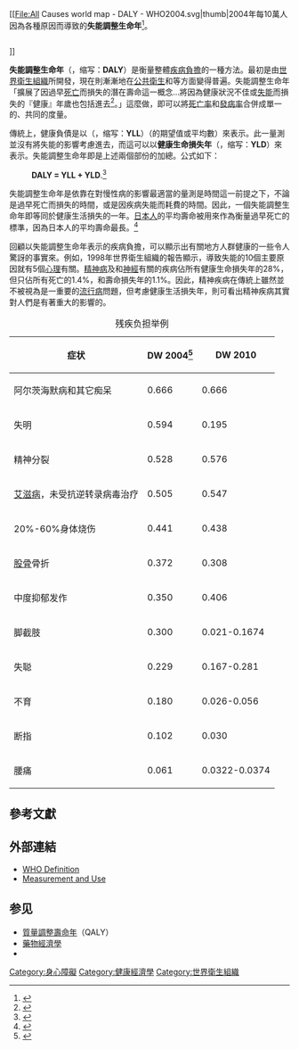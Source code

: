 {{expand language|en}}
[[File:All Causes world map - DALY - WHO2004.svg|thumb|2004年每10萬人因為各種原因而導致的'''失能調整生命年'''<ref>{{cite web |url=http://www.who.int/healthinfo/global_burden_disease/estimates_country/en/index.html |title=WHO Disease and injury country estimates |year=2009 |work=世界衛生組織 |accessdate=Nov 11, 2009 |archive-date=2009-11-11 |archive-url=https://web.archive.org/web/20091111101009/http://www.who.int/healthinfo/global_burden_disease/estimates_country/en/index.html |dead-url=no }}</ref>。<div class="references-small" style="-moz-column-count:1; column-count:1;">
{{legend|#b3b3b3|沒有數據}}
{{legend|#ffff65|少於9250}}
{{legend|#fff200|9250-16000}}
{{legend|#ffdc00|16000-22750}}
{{legend|#ffc600|22750-29500}}
{{legend|#ffb000|29500-36250}}
{{legend|#ff9a00|36250-43000}}
{{legend|#ff8400|43000-49750}}
{{legend|#ff6e00|49750-56500}}
{{legend|#ff5800|56500-63250}}
{{legend|#ff4200|63250-70000}}
{{legend|#ff2c00|70000-80000}}
{{legend|#cb0000|多於80000}}
</div>]]

'''失能調整生命年'''（{{lang-en|'''disability-adjusted life year'''}}，缩写：'''DALY'''）是衡量整體[[疾病負擔|疾病負擔]]的一種方法。最初是由[[世界衛生組織|世界衛生組織]]所開發，現在則漸漸地在[[公共衛生|公共衛生]]和{{le|健康影響評估|Health impact assessment}}等方面變得普遍。失能調整生命年「擴展了因過早[[死亡|死亡]]而損失的潛在壽命這一概念…將因為健康狀況不佳或[[身心障礙|失能]]而損失的『健康』年歲也包括進去<ref name=WHO2004>{{cite web |url=http://www.who.int/entity/healthinfo/global_burden_disease/gbddeathdalycountryestimates2004.xls |title=Death and DALY estimates for 2004 by cause for WHO Member States: Persons, all ages |format=xls |work=世界衛生組織 |year=2002 |accessdate=2009-11-12 |archive-date=2011-08-25 |archive-url=https://www.webcitation.org/61CAEElzK?url=http://www.who.int/healthinfo/global_burden_disease/gbddeathdalycountryestimates2004.xls |dead-url=no }}</ref>。」這麼做，即可以將[[死亡|死亡率]]和[[疾病|發病率]]合併成單一的、共同的度量。

傳統上，健康負債是以'''{{le|潛在壽命損失年|Years of potential life lost|壽命損失年}}'''（{{lang-en|years of potential life lost}}，缩写：'''YLL'''）（的期望值或平均數）來表示。此一量測並沒有將失能的影響考慮進去，而這可以以'''健康生命損失年'''（{{lang-en|years lived with disability}}，缩写：'''YLD'''）來表示。失能調整生命年即是上述兩個部份的加總。公式如下：
:'''DALY = YLL + YLD'''.<ref>{{cite paper |first=Arie |last=Havelaar |author= |authorlink= |coauthors= |title=Methodological choices for calculating the disease burden and cost-of-illness of foodborne zoonoses in European countries |version= |publisher=[[Med-Vet-Net|Med-Vet-Net]] |date=August 2007 |url=http://www.medvetnet.org/pdf/Reports/Report_07-002.pdf |format=pdf |accessdate=2008-04-05 |deadurl=yes |archiveurl=https://web.archive.org/web/20090121024116/http://www.medvetnet.org/pdf/Reports/Report_07-002.pdf |archivedate=2009-01-21 }}</ref>
失能調整生命年是依靠在對慢性病的影響最適當的量測是時間這一前提之下，不論是過早死亡而損失的時間，或是因疾病失能而耗費的時間。因此，一個失能調整生命年即等同於健康生活損失的一年。[[日本|日本人]]的平均壽命被用來作為衡量過早死亡的標準，因為日本人的平均壽命最長。<ref name="menken">{{Cite web |url=http://archneur.ama-assn.org/cgi/reprint/57/3/418.pdf |title=Menken M, Munsat TL, Toole JF. The Global Burden of Disease Study - Implications for Neurology. Arch Neurol. 2000;57:418-420 |accessdate=2010-01-24 |archive-date=2012-02-13 |archive-url=https://web.archive.org/web/20120213232342/http://archneur.ama-assn.org/cgi/reprint/57/3/418.pdf |dead-url=no }}</ref>

回顧以失能調整生命年表示的疾病負擔，可以顯示出有關地方人群健康的一些令人驚訝的事實來。例如，1998年世界衛生組織的報告顯示，導致失能的10個主要原因就有5個[[精神疾病|心理]]有關。[[精神病學|精神病]]及和[[神經學|神經]]有關的疾病佔所有健康生命損失年的28%，但只佔所有死亡的1.4%，和壽命損失年的1.1%。因此，精神疾病在傳統上雖然並不被視為是一重要的[[流行病學|流行病]]問題，但考慮健康生活損失年，則可看出精神疾病其實對人們是有著重大的影響的。
{| class=wikitable 
|+ 残疾负担举例
|-
! 症状 !! DW 2004<ref>{{Cite web|title=GLOBAL BURDEN OF DISEASE 2004 UPDATE: DISABILITY WEIGHTS FOR DISEASES AND CONDITIONS|url=http://www.who.int/healthinfo/global_burden_disease/GBD2004_DisabilityWeights.pdf|publisher=World Health Organization|year=2004|accessdate=Jul 25, 2016|archive-date=2016-11-30|archive-url=https://web.archive.org/web/20161130175359/http://www.who.int/healthinfo/global_burden_disease/GBD2004_DisabilityWeights.pdf|dead-url=no}}</ref> !! DW 2010{{sfn|WHO|2013}}
|-
| 阿尔茨海默病和其它痴呆|| 0.666 || 0.666
|-
| 失明|| 0.594 || 0.195
|-
| 精神分裂|| 0.528 || 0.576
|-
| [[艾滋病|艾滋病]]，未受抗逆转录病毒治疗 || 0.505 || 0.547
|-
| 20%-60%身体烧伤 || 0.441 || 0.438
|-
|  [[股骨|股骨]]骨折 || 0.372 || 0.308
|-
| 中度抑郁发作 || 0.350 || 0.406
|-
| 脚截肢 || 0.300 || 0.021-0.1674
|-
| 失聪 || 0.229 || 0.167-0.281
|-
| 不育 || 0.180 || 0.026-0.056
|-
| 断指 || 0.102 || 0.030
|-
| 腰痛 || 0.061 || 0.0322-0.0374
|}

== 參考文獻 ==
{{Reflist|2}}

== 外部連結 ==
* [http://www.who.int/healthinfo/global_burden_disease/metrics_daly/en/index.html WHO Definition]{{Wayback|url=http://www.who.int/healthinfo/global_burden_disease/metrics_daly/en/index.html |date=20100317122124 }}
* [http://www.worldbank.org/html/extdr/hnp/hddflash/workp/wp_00068.html#TofC11 Measurement and Use]{{Wayback|url=http://www.worldbank.org/html/extdr/hnp/hddflash/workp/wp_00068.html#TofC11 |date=20070220232905 }}

== 参见 ==
* [[質量調整壽命年|質量調整壽命年]]（QALY）
* [[藥物經濟學|藥物經濟學]]
* {{le|健康生命年|Healthy Life Years}}

[[Category:身心障礙|Category:身心障礙]]
[[Category:健康經濟學|Category:健康經濟學]]
[[Category:世界衛生組織|Category:世界衛生組織]]